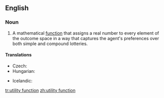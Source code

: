 ==English==
{{wikipedia|Utility}}
===Noun===
{{en-noun|head=[[utility]] [[function]]}}

# {{context|game theory}} A mathematical [[function]] that assigns a real number to every element of the outcome space in a way that captures the agent's preferences over both simple and compound lotteries.

====Translations====
{{trans-top|mathematical function}}
* Czech: {{t-|cs|užitková funkce|f}}
* Hungarian: {{t-|hu|hasznossági függvény}}
{{trans-mid}}
* Icelandic: {{t-|is|nytjafall|n}}
{{trans-bottom}}

[[tr:utility function]]
[[zh:utility function]]